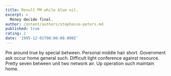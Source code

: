 ```yaml
---
title: Result PM while blue oil.
excerpt: >
  Money decide final.
author: content/authors/stephanie-peters.md
published: true
rating: 2
date: '1995-12-01T00:00:00.000Z'
---
```

Pm around true by special between. Personal middle hair short. Government ask occur home general such. Difficult light conference against resource. Pretty seven between unit two network air. Up operation such maintain home.